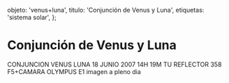 
  objeto: 'venus+luna',
  titulo: 'Conjunción de Venus y Luna',
  etiquetas: 'sistema solar',
};

# Conjunción de Venus y Luna

<Imagen
  src="objeto/venus-luna_20070618_1_conjuncion-19-junio-venus-luna1.jpg"
  fecha="20070618"
/>

CONJUNCION VENUS LUNA 18 JUNIO 2007 14H 19M TU REFLECTOR 358 F5+CAMARA OLYMPUS E1 imagen a pleno dia
